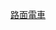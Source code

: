 {{NavboxV2
|name = 日本路面電車
|title = {{Link-ja|日本路面電車列表|日本の路面電車一覧|日本路面電車}}
|bodyclass = hlist

|group1 = 營業中
|list1-border = child
|list1-type =vertical
|list1-groupstyle= text-align:right; width:6.5em;
|list1-liststyle = width:auto;
|list1-group1 = 公營
|list1-list1 = [[札幌市電|札幌市]] - [[函館市企業局交通部|函館市]] - [[東京都電車|東京都]] - [[熊本市交通局|熊本市]] - [[鹿兒島市交通局|鹿兒島市]]
|list1-group2 = 第三部門等
|list1-list2 = [[宇都宮輕軌]]（建設中） - [[萬葉線]]（[[高岡軌道線]]）<!--間接的に公的資本--> - [[土佐電交通]]
|list1-group3 = 民營 
|list1-list3 =  [[東急電鐵]]（[[世田谷線]]） -  [[富山地方鐵道]]（[[富山市內軌道線|市內線]]-[[富山港線]]） - [[豐橋鐵道]]（[[東田本線]]） - [[福井鐵道]]（[[福武線]]） - [[京阪電氣鐵道]]（[[京津線]] - [[石山坂本线]]）- [[京福電氣鐵道]]（[[嵐山本線]] - [[北野線 (京福電氣鐵道)|北野線]]）  - [[阪堺電氣軌道]] - [[岡山電氣軌道]] - [[廣島電鐵]] - [[伊予鐵道]]（[[伊予鐵道#松山市內線|松山市內線]]） - [[筑豐電氣鐵道]]（[[筑豐電氣鐵道線]]） - [[長崎電氣軌道]]

|group2=廢除
|list2-border = child
|list2-type =vertical
|list2-groupstyle= text-align:right; width:6.5em;
|list2-liststyle = width:auto;
|list2-group1 = 公營
|list2-list1 = {{Link-ja|秋田市電|秋田市電|秋田市}} - [[仙台市電|仙台市]] - [[川崎市電|川崎市]] - [[橫濱市電|橫濱市]] - [[富山市內軌道線|富山市]] - [[名古屋市電|名古屋市]] - [[京都市電|京都市]] - [[大阪市電|大阪市]] - [[神戶市電|神戶市]] - {{Link-ja|吳市電|呉市電|吳市}}
|list2-group2 = 民營
|list2-list2 = {{Link-ja|旭川市街軌道|旭川市街軌道}} - {{Link-ja|旭川電氣軌道|旭川電気軌道}}（{{Link-ja|東川線|旭川電気軌道東川線}}・{{Link-ja|東旭川線|旭川電気軌道東旭川線}}） - {{Link-ja|札幌溫泉電氣軌道|札幌温泉電気軌道}} - {{Link-ja|登別溫泉軌道|登別温泉軌道}} - {{Link-ja|大沼電鐵|大沼電鉄}} - {{Link-ja|花卷電鐵|花巻電鉄}} - {{Link-ja|松島電車|松島電車}} - [[福島交通]]（{{Link-ja|飯坂東線|福島交通飯坂東線}}） - {{Link-ja|鹽原電車|塩原電車}} - [[茨城交通]]（{{Link-ja|水濱線|茨城交通水浜線}}） - {{Link-ja|吾妻軌道|吾妻軌道}} - [[東武鐵道]]（{{Link-ja|伊香保軌道線|東武伊香保軌道線|高崎線·前橋線·伊香保線}}・{{Link-ja|日光軌道線|東武日光軌道線}}） - {{Link-ja|本庄電氣軌道|本庄電気軌道}} - {{Link-ja|常南電氣鐵道|常南電気鉄道}} - [[西武鐵道]]（{{Link-ja|大宮線|西武大宮線}}） - {{Link-ja|成宗電氣軌道|成宗電気軌道}} - [[箱根登山鐵道]]（{{Link-ja|小田原市內線|箱根登山鉄道小田原市内線}}） - {{Link-ja|新潟交通|新潟交通}}（{{Link-ja|電車線 (新潟交通)|新潟交通電車線|電車線}}） - {{Link-ja|山梨交通|山梨交通}}（{{Link-ja|電車線 (山梨交通)|山梨交通電車線|電車線}}） - [[Alpico交通|松本電氣鐵道]]（{{Link-ja|淺間線|松本電気鉄道浅間線}}） - [[上田交通|上田溫泉電軌]]（{{Link-ja|青木線|上田温泉電軌青木線}}・{{Link-ja|西丸子線|上田丸子電鉄西丸子線}}） - [[伊豆箱根鐵道]]（{{Link-ja|軌道線 (伊豆箱根鐵道)|伊豆箱根鉄道軌道線|軌道線}}） - [[靜岡鐵道]]（{{Link-ja|清水市內線|静岡鉄道清水市内線}}・{{Link-ja|靜岡市內線|静岡鉄道静岡市内線}}・{{Link-ja|秋葉線|静岡鉄道秋葉線}}） - [[名古屋鐵道]]（{{Link-ja|岡崎市內線|名鉄岡崎市内線}}・{{Link-ja|起線|名鉄起線}}・{{Link-ja|美濃町線|名鉄美濃町線}}・{{Link-ja|岐阜市內線|名鉄岐阜市内線}}・{{Link-ja|田神線|名鉄田神線}}） - {{Link-ja|岩村電氣軌道|岩村電気軌道}} - [[北陸鐵道]]（{{Link-ja|金澤市內線|北陸鉄道金沢市内線}}・{{Link-ja|金石線|北陸鉄道金石線}}・{{Link-ja|松金線|北陸鉄道松金線}}） - {{Link-ja|桑名電軌|桑名電軌}} - [[三重交通]]（{{Link-ja|神都線|三重交通神都線}}） - [[南海電氣鐵道]]（{{Link-ja|平野線|南海平野線}}・{{Link-ja|和歌山軌道線|南海和歌山軌道線}}） - [[阪神電氣鐵道]]（{{Link-ja|北大阪線|阪神北大阪線}}・{{Link-ja|國道線|阪神国道線|國道線・甲子園線}}） - {{Link-ja|播電鐵道|播電鉄道}} - {{Link-ja|米子電車軌道|米子電車軌道}} - {{Link-ja|岩國電氣軌道|岩国電気軌道}} - {{Link-ja|山陽電氣軌道|山陽電気軌道}} - [[高松琴平電氣鐵道]]（{{Link-ja|市內線 (高松琴平電氣鐵道)|高松琴平電気鉄道市内線|市內線}}） - {{Link-ja|琴平參宮電鐵|琴平参宮電鉄}} - [[西日本鐵道]]（{{Link-ja|北九州線|西鉄北九州線}}・[[福岡市內線]]・{{Link-ja|大牟田市內線|西鉄大牟田市内線}}・{{Link-ja|福島線|西鉄福島線}}） - {{Link-ja|門司築港|門司築港}} - {{Link-ja|筑後軌道|筑後軌道}} - {{Link-ja|佐賀電氣鐵道|佐賀電気軌道}} - {{Link-ja|肥前電氣鐵道|肥前電気鉄道}} - [[大分交通]]（{{Link-ja|別大線|大分交通別大線}}） - {{Link-ja|沖繩電氣|沖縄電気}}

|group3=關連項目
|list3={{Link-ja|軌道法|軌道法}} - {{Link-ja|鐵道事業法|鉄道事業法}} - [[輕軌運輸系統|LRT]] - [[無軌電車|無軌條電車]] - {{Link-ja|併用軌道|併用軌道}} - {{Link-ja|專用軌道|専用軌道}} - [[輕便鐵道]] - {{Link-ja|人車軌道|人車軌道}} - {{Link-ja|馬車軌道|馬車軌道}}
|below={{日本大眾運輸}}
}}<noinclude>[[Category:日本鐵路模板|路面電車]]
</noinclude>
